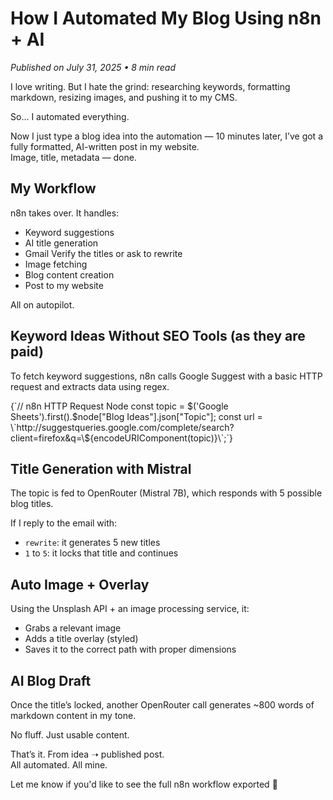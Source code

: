 
# How I Automated My Blog Using n8n + AI

_Published on July 31, 2025 • 8 min read_

I love writing. But I hate the grind: researching keywords, formatting markdown, resizing images, and pushing it to my CMS.

So… I automated everything.

Now I just type a blog idea into the automation — 10 minutes later, I’ve got a fully formatted, AI-written post in my website.  
Image, title, metadata — done.

## My Workflow

n8n takes over. It handles:

- Keyword suggestions
- AI title generation
- Gmail Verify the titles or ask to rewrite
- Image fetching
- Blog content creation
- Post to my website

All on autopilot.

<CustomImage
  src="/n8n.png"
  alt="n8n workflow diagram showing the complete blog automation process"
/>

## Keyword Ideas Without SEO Tools (as they are paid)

To fetch keyword suggestions, n8n calls Google Suggest with a basic HTTP request and extracts data using regex.

<CodeBlock language="javascript" filename="google-keyword-fetch.js">
  {`// n8n HTTP Request Node
const topic = $('Google Sheets').first().$node["Blog Ideas"].json["Topic"];
const url = \`http://suggestqueries.google.com/complete/search?client=firefox&q=\${encodeURIComponent(topic)}\`;`}
</CodeBlock>

## Title Generation with Mistral

The topic is fed to OpenRouter (Mistral 7B), which responds with 5 possible blog titles.

If I reply to the email with:

- `rewrite`: it generates 5 new titles
- `1` to `5`: it locks that title and continues

## Auto Image + Overlay

Using the Unsplash API + an image processing service, it:

- Grabs a relevant image
- Adds a title overlay (styled)
- Saves it to the correct path with proper dimensions

## AI Blog Draft

Once the title’s locked, another OpenRouter call generates ~800 words of markdown content in my tone.

No fluff. Just usable content.

That’s it. From idea ➝ published post.  
All automated. All mine.

Let me know if you'd like to see the full n8n workflow exported 👀

<Cta />
